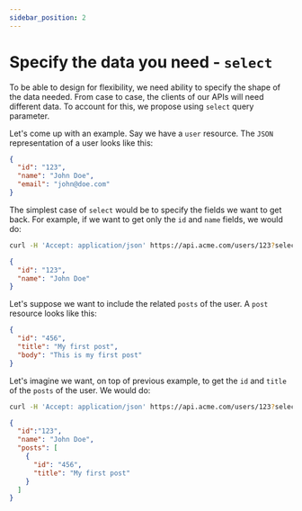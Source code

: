 ```yaml
---
sidebar_position: 2
---
```


# Specify the data you need - `select`

To be able to design for flexibility, we need ability to specify the shape of the data needed. From case to case, the clients of our APIs
will need different data. To account for this, we propose using `select` query parameter.

Let's come up with an example. Say we have a `user` resource. The `JSON` representation of a user looks like this:

```json
{
  "id": "123",
  "name": "John Doe",
  "email": "john@doe.com"
}
```

The simplest case of `select` would be to specify the fields we want to get back. For example, if we want to get only the `id` and `name` fields, we would do:

```bash title="Selected base user fields"
curl -H 'Accept: application/json' https://api.acme.com/users/123?select=id,name
```

```json title="Response"
{
  "id": "123",
  "name": "John Doe"
}
```

Let's suppose we want to include the related `posts` of the user. A `post` resource looks like this:

```json title="Sample post"
{
  "id": "456",
  "title": "My first post",
  "body": "This is my first post"
}
```

Let's imagine we want, on top of previous example, to get the `id` and `title` of the `posts` of the user. We would do:

```bash title="Selected additional related fields"
curl -H 'Accept: application/json' https://api.acme.com/users/123?select=id,name,posts.id,posts.title
```

```json title="Response"
{
  "id":"123",
  "name": "John Doe",
  "posts": [
    {
      "id": "456",
      "title": "My first post"
    }
  ]
}
```
